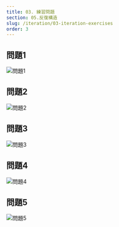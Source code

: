 ```yaml
---
title: 03. 練習問題
section: 05.反復構造
slug: /iteration/03-iteration-exercises
order: 3
---
```



## 問題1

![問題1](./iteration-example-011.svg)

<Question question = "変数 num1 = 29 ,　num2 = 7 の場合の実行結果を答えよ">
    <Answer
        answer =
            "4
            1"
    />
</Question>

<Question question = "変数 num1 = 24 ,　num2 = 8 の場合の実行結果を答えよ">
    <Answer
        answer =
            "3
            0"
    />
</Question>

## 問題2

![問題2](./iteration-example-012.svg)

<Question question = "変数 number = 9734 の場合の実行結果を答えよ">
    <Answer
        answer =
            "4
            3
            7
            9"
    />
</Question>

<Question question = "変数 number = 47618 の場合の実行結果を答えよ">
    <Answer
        answer =
            "8
            1
            6
            7
            4"
    />
</Question>

## 問題3

![問題3](./iteration-example-013.svg)

<Question question = "変数 times = 4 の場合の実行結果を答えよ">
    <Answer
        answer =
            "12
            4"
    />
</Question>

<Question question = "変数 times = 7 の場合の実行結果を答えよ">
    <Answer
        answer =
            "21
            7"
    />
</Question>

## 問題4

![問題4](./iteration-example-014.svg)

<Question question = "変数 number として5, 7, 1, 8, 2 場合の実行結果を答えよ">
    <Answer
        answer = "23" />
</Question>

<Question question = "変数 number として8, 4, 2, 3, 6 の場合の実行結果を答えよ">
    <Answer
        answer = "23" />
</Question>

## 問題5

![問題5](./iteration-example-015.svg)

<Question question = "変数 number = 18 の場合の実行結果を答えよ">
    <Answer
        answer =
            "0
            1
            0
            0
            1"
    />
</Question>

<Question question = "変数 number = 25 の場合の実行結果を答えよ">
    <Answer
        answer =
            "1
            0
            0
            1
            1"
    />
</Question>